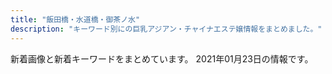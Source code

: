 ```yaml
---
title: "飯田橋・水道橋・御茶ノ水"
description: "キーワード別にの巨乳アジアン・チャイナエステ嬢情報をまとめました。"
---
```


新着画像と新着キーワードをまとめています。
2021年01月23日の情報です。

<DmmAffiliateIns />
<KeywordTable
  shops={
    [
    {
        "url": "http://rapisu.tokyo/",
        "img_links": [
            "http://rapisu.tokyo/images/tiao.png",
            "http://rapisu.tokyo/images/flash.jpg",
            "http://rapisu.tokyo/images/g0.jpg",
            "http://rapisu.tokyo/images/end.png",
            "http://rapisu.tokyo/images/flash1.jpg",
            "http://rapisu.tokyo/images/r1.jpg",
            "http://rapisu.tokyo/images/mobile.png",
            "http://rapisu.tokyo/images/r3.jpg",
            "http://rapisu.tokyo/images/zi_staff.png",
            "http://rapisu.tokyo/images/meihui.jpg",
            "http://rapisu.tokyo/images/r2.jpg",
            "http://rapisu.tokyo/images/top.png",
            "http://rapisu.tokyo/images/mika.jpg"
        ],
        "keywords": {
            "C": 7
        },
        "station": "\u795e\u4fdd\u753a\u99c5A7\u51fa\u53e3",
        "name": "\u30e9\u30d4\u30b9"
    },
    {
        "name": "Lime",
        "keywords": {
            "C": 17
        },
        "station": "JR\u6c34\u9053\u6a4b\u99c5\u897f\u53e3",
        "url": "http://sln-relax.com/",
        "img_links": [
            "http://sln-relax.com/pic/head.png",
            "http://sln-relax.com/scdl/staff/10031.jpg",
            "http://sln-relax.com/i/files/homeimg.jpg",
            "http://sln-relax.com/img/ttl_rec.jpg",
            "http://sln-relax.com/img/ttl_concept.jpg",
            "http://sln-relax.com/scdl/staff/10061.jpg",
            "http://sln-relax.com/pic/topimg1.jpg",
            "http://sln-relax.com/img/ttl_tnew.jpg",
            "http://sln-relax.com/scdl/staff/10071.jpg",
            "http://sln-relax.com/scdl/staff/10081.jpg",
            "http://sln-relax.com/img/att.jpg",
            "http://sln-relax.com/img/ttl_mobile.jpg",
            "http://sln-relax.com/pic/topimg2.jpg",
            "http://sln-relax.com/pic/topimg3.jpg",
            "http://sln-relax.com/scdl/staff/10021.jpg",
            "http://sln-relax.com/img/ttl_staff.png",
            "http://sln-relax.com/scdl/staff/10011.jpg",
            "http://sln-relax.com/scdl/staff/10051.jpg",
            "http://sln-relax.com/i/files/girl02.jpg",
            "http://sln-relax.com/scdl/staff/10041.jpg",
            "http://sln-relax.com/i/files/girl01.jpg"
        ]
    },
    {
        "station": "\u5c0f\u5ddd\u753a\u99c5B5\u51fa\u53e3",
        "img_links": [
            "https://izumi-esthe.tokyo/wp-content/themes/este/img/call.png",
            "https://izumi-esthe.tokyo/wp-content/themes/este/img/6.jpg",
            "https://izumi-esthe.tokyo/wp-content/uploads/2020/02/13ydtfuygiuhsa.jpg",
            "https://izumi-esthe.tokyo/wp-content/themes/este/img/4.jpg",
            "https://izumi-esthe.tokyo/wp-content/uploads/2020/02/15drtyfugihoas.jpg",
            "https://izumi-esthe.tokyo/wp-content/uploads/2020/02/3serdtfygui.jpg",
            "https://izumi-esthe.tokyo/wp-content/uploads/2020/10/9087saiyashinoizumi.jpg",
            "https://izumi-esthe.tokyo/wp-content/uploads/2020/10/897s6aiyashinoizumi.jpg",
            "https://izumi-esthe.tokyo/wp-content/uploads/2020/12/3111112iyashinoizumi.jpg",
            "https://izumi-esthe.tokyo/wp-content/themes/este/img/3.jpg",
            "https://izumi-esthe.tokyo/wp-content/uploads/2020/10/8765iyashinoizumi.jpg",
            "https://izumi-esthe.tokyo/wp-content/themes/este/img/tel_footer.png",
            "https://izumi-esthe.tokyo/wp-content/uploads/2020/10/9876iyashinoizumi.jpg",
            "https://izumi-esthe.tokyo/wp-content/uploads/2020/02/1111iyashinoizumi.jpg",
            "https://izumi-esthe.tokyo/wp-content/uploads/2020/11/1iyashinoizumi.jpg",
            "https://izumi-esthe.tokyo/wp-content/uploads/2020/03/111iyashinoizumi.jpg",
            "https://izumi-esthe.tokyo/wp-content/uploads/2020/02/10cfyguvbhj.jpg",
            "https://izumi-esthe.tokyo/wp-content/uploads/2020/12/999iyashinoizumi.jpg",
            "https://izumi-esthe.tokyo/wp-content/themes/este/img/1.jpg",
            "https://izumi-esthe.tokyo/wp-content/uploads/2020/09/8765211iyashinoizumi.jpg",
            "https://izumi-esthe.tokyo/wp-content/uploads/2020/11/1iyashinoizumi-1.jpg",
            "https://izumi-esthe.tokyo/wp-content/uploads/2020/02/14drtyfugiho.jpg",
            "https://izumi-esthe.tokyo/wp-content/uploads/2020/12/9iyashinoizumi.jpg",
            "https://izumi-esthe.tokyo/wp-content/uploads/2020/02/88iyashinoizumi.jpg",
            "https://izumi-esthe.tokyo/wp-content/uploads/2021/01/111iyashinoizumi.jpg",
            "https://izumi-esthe.tokyo/wp-content/themes/este/img/5.jpg",
            "https://izumi-esthe.tokyo/wp-content/themes/este/img/top-img01b.png",
            "https://izumi-esthe.tokyo/wp-content/uploads/2020/11/3111iyashinoizumi.jpg",
            "https://izumi-esthe.tokyo/wp-content/themes/este/img/top-img02a.png",
            "https://izumi-esthe.tokyo/wp-content/uploads/2020/02/999iyashinoizumi.jpg",
            "https://izumi-esthe.tokyo/wp-content/uploads/2020/11/9897621iyashinoizumi.jpg",
            "https://izumi-esthe.tokyo/wp-content/uploads/2020/02/9fxdytugvyibha.jpg",
            "https://izumi-esthe.tokyo/wp-content/uploads/2020/03/77iyashinoizumi.jpg",
            "https://izumi-esthe.tokyo/wp-content/uploads/2020/11/2iyashinoizumi.jpg",
            "https://izumi-esthe.tokyo/wp-content/uploads/2020/10/98767689iyashinoizumi.jpg",
            "https://izumi-esthe.tokyo/wp-content/themes/este/img/top-img01.png",
            "https://izumi-esthe.tokyo/wp-content/uploads/2020/04/1111iyashinoizumi.jpg",
            "https://izumi-esthe.tokyo/wp-content/themes/este/img/top-img04.png",
            "https://izumi-esthe.tokyo/wp-content/themes/este/img/2.jpg",
            "https://izumi-esthe.tokyo/wp-content/themes/este/img/tel_header.png",
            "https://izumi-esthe.tokyo/wp-content/uploads/2020/12/121iyashinoizumi.jpg",
            "https://izumi-esthe.tokyo/wp-content/uploads/2020/09/876521iyashinoizumi-1.jpg",
            "https://izumi-esthe.tokyo/wp-content/uploads/2020/02/999iyashinoizumi-1.jpg",
            "https://izumi-esthe.tokyo/wp-content/themes/este/img/top-img01a.png",
            "https://izumi-esthe.tokyo/wp-content/uploads/2021/01/211iyashinoizumi.jpg",
            "https://izumi-esthe.tokyo/wp-content/uploads/2020/02/15dfuygihoinp.jpg"
        ],
        "url": "https://izumi-esthe.tokyo/",
        "name": "\u7652\u3057\u306e\u6cc9",
        "keywords": {
            "E": 14,
            "D": 72,
            "C": 14,
            "G": 2
        }
    },
    {
        "url": "http://venus.tyo.cm/",
        "img_links": [
            "http://venus.tyo.cm/images/room3.jpg",
            "http://venus.tyo.cm/photos/sites/40/2020/05/202005250635220.jpg",
            "http://venus.tyo.cm/photos/sites/40/2020/08/2020083109075848.jpeg",
            "http://venus.tyo.cm/images/top.png",
            "http://venus.tyo.cm/photos/sites/40/2020/09/2020090907201348.jpeg",
            "http://venus.tyo.cm/photos/sites/40/2020/08/2020083109075883.jpeg",
            "http://venus.tyo.cm/images/spmainimg.jpg",
            "http://venus.tyo.cm/photos/sites/40/2020/08/2020083109075912.jpeg",
            "http://venus.tyo.cm/photos/sites/40/2020/08/2020083109075685.jpeg",
            "http://venus.tyo.cm/images/pagetop.png",
            "http://venus.tyo.cm/photos/sites/40/2020/08/2020083110414612.jpeg",
            "http://venus.tyo.cm/photos/sites/40/2020/09/2020091012404045.jpeg",
            "http://venus.tyo.cm/photos/sites/40/2020/08/2020083109075781.jpeg",
            "http://venus.tyo.cm/photos/sites/40/2020/08/2020083109075784.jpeg",
            "http://venus.tyo.cm/images/room1.jpg",
            "http://venus.tyo.cm/images/room4.jpg",
            "http://venus.tyo.cm/photos/sites/40/2020/08/2020083110414597.jpeg",
            "http://venus.tyo.cm/images/room6.jpg",
            "http://venus.tyo.cm/photos/sites/40/2020/09/2020090907201289.jpeg",
            "http://venus.tyo.cm/photos/sites/40/2020/10/202010021052282.jpeg",
            "http://venus.tyo.cm/images/room5.jpg",
            "http://venus.tyo.cm/images/room2.jpg",
            "http://venus.tyo.cm/images/mainimg.jpg"
        ],
        "station": "JR\u6c34\u9053\u6a4b\u99c5\u6771\u53e3",
        "keywords": {
            "85": 6,
            "E": 6,
            "89": 6,
            "D": 18,
            "F": 6,
            "83": 10,
            "84": 4,
            "88": 4
        },
        "name": "\u30d3\u30fc\u30ca\u30b9"
    },
    {
        "url": "https://raku-relax.tokyo/",
        "station": "\u725b\u8fbc\u795e\u697d\u5742\u99c5A2\u51fa\u53e3",
        "name": "\u697d\u697d",
        "img_links": [
            "https://raku-relax.tokyo/wp-content/themes/este/img/4.jpg",
            "https://raku-relax.tokyo/wp-content/themes/este/img/1.jpg",
            "https://raku-relax.tokyo/wp-content/uploads/2021/01/1211rakura.jpg",
            "https://raku-relax.tokyo/wp-content/themes/este/img/tel.png",
            "https://raku-relax.tokyo/wp-content/themes/este/img/top-img03.png",
            "https://raku-relax.tokyo/wp-content/themes/este/img/3.jpg",
            "https://raku-relax.tokyo/wp-content/themes/este/img/top-img01.png",
            "https://raku-relax.tokyo/wp-content/themes/este/img/tel_footer.png",
            "https://raku-relax.tokyo/wp-content/uploads/2020/11/oiuarakura.jpg",
            "https://raku-relax.tokyo/wp-content/themes/este/img/tel03.png",
            "https://raku-relax.tokyo/wp-content/uploads/2020/04/1234sertdyf.jpg",
            "https://raku-relax.tokyo/wp-content/uploads/2020/01/897sarakura.jpg",
            "https://raku-relax.tokyo/wp-content/uploads/2021/01/211rakura.jpg",
            "https://raku-relax.tokyo/wp-content/themes/este/img/top-img02.png",
            "https://raku-relax.tokyo/wp-content/themes/este/img/top-img04.png",
            "https://raku-relax.tokyo/wp-content/themes/este/img/top-img05.png",
            "https://raku-relax.tokyo/wp-content/themes/este/img/tel02.png",
            "https://raku-relax.tokyo/wp-content/themes/este/img/tel_header.png",
            "https://raku-relax.tokyo/wp-content/uploads/2020/01/y45a121.jpg",
            "https://raku-relax.tokyo/wp-content/themes/este/img/2.jpg",
            "https://raku-relax.tokyo/wp-content/uploads/2018/12/satfuygihoj.jpg",
            "https://raku-relax.tokyo/wp-content/uploads/2020/04/siuaytfsa.jpg",
            "https://raku-relax.tokyo/wp-content/uploads/2020/11/9897621rakura.jpg"
        ],
        "keywords": {
            "D": 7,
            "C": 12,
            "E": 11,
            "G": 3
        }
    },
    {
        "station": "\u795e\u4fdd\u753a\u99c5A1\u51fa\u53e3",
        "img_links": [
            "https://kira.uouono.com/wp-content/themes/este/img/top-img02b.png",
            "https://kira.uouono.com/wp-content/uploads/2019/12/98976Akira.jpg",
            "https://kira.uouono.com/wp-content/themes/este/img/top-img03.png",
            "https://kira.uouono.com/wp-content/uploads/2019/06/4kira.jpg",
            "https://kira.uouono.com/wp-content/uploads/2019/06/1ki100.jpg",
            "https://kira.uouono.com/wp-content/themes/este/img/top-img01.png",
            "https://kira.uouono.com/wp-content/uploads/2020/12/saiuhkira.jpg",
            "https://kira.uouono.com/wp-content/themes/este/img/call.png",
            "https://kira.uouono.com/wp-content/themes/este/img/1.jpg",
            "https://kira.uouono.com/wp-content/themes/este/img/tel_header.png",
            "https://kira.uouono.com/wp-content/themes/este/img/2.jpg",
            "https://kira.uouono.com/wp-content/themes/este/img/tel_footer.png",
            "https://kira.uouono.com/wp-content/uploads/2020/12/1kira.jpg",
            "https://kira.uouono.com/wp-content/uploads/2019/06/1kira.jpg",
            "https://kira.uouono.com/wp-content/themes/este/img/4.jpg",
            "https://kira.uouono.com/wp-content/uploads/2020/01/100kira.jpg",
            "https://kira.uouono.com/wp-content/themes/este/img/3.jpg",
            "https://kira.uouono.com/wp-content/uploads/2020/12/1234786kira.jpg",
            "https://kira.uouono.com/wp-content/uploads/2019/06/2ki100.jpg",
            "https://kira.uouono.com/wp-content/uploads/2019/06/2kira.jpg"
        ],
        "keywords": {
            "F": 3,
            "D": 13,
            "E": 10,
            "C": 4
        },
        "name": "\u30ad\u30e9\u30e9",
        "url": "https://kira.uouono.com/"
    },
    {
        "station": "\u795e\u4fdd\u753a\u99c5A5\u51fa\u53e3",
        "keywords": {},
        "url": "http://jinbocho.xyz/",
        "img_links": [
            "http://jinbocho.xyz/images/gb01.png",
            "http://jinbocho.xyz/images/face.png",
            "http://jinbocho.xyz/images/mobile.png",
            "http://jinbocho.xyz/images/new-tit3.png",
            "http://jinbocho.xyz/images/r5.jpg",
            "http://jinbocho.xyz/images/r3.jpg",
            "http://jinbocho.xyz/images/g8.jpg",
            "http://jinbocho.xyz/images/new-tit.png",
            "http://jinbocho.xyz/images/a5.jpg",
            "http://jinbocho.xyz/images/r1.jpg",
            "http://jinbocho.xyz/images/a3.jpg",
            "http://jinbocho.xyz/images/a2.jpg",
            "http://jinbocho.xyz/images/mika.jpg",
            "http://jinbocho.xyz/images/r2.jpg",
            "http://jinbocho.xyz/images/g9.jpg",
            "http://jinbocho.xyz/images/g0.jpg",
            "http://jinbocho.xyz/images/g7.jpg",
            "http://jinbocho.xyz/images/yuki.jpg",
            "http://jinbocho.xyz/images/haru.jpg",
            "http://jinbocho.xyz/images/r4.jpg",
            "http://jinbocho.xyz/images/miki.jpg",
            "http://jinbocho.xyz/images/s_staff.png",
            "http://jinbocho.xyz/images/left3.png",
            "http://jinbocho.xyz/images/top1.jpg",
            "http://jinbocho.xyz/images/g10.jpg",
            "http://jinbocho.xyz/images/a4.jpg",
            "http://jinbocho.xyz/images/zi.png",
            "http://jinbocho.xyz/images/r6.jpg",
            "http://jinbocho.xyz/images/g1.jpg",
            "http://jinbocho.xyz/images/top2.jpg",
            "http://jinbocho.xyz/images/g2.jpg",
            "http://jinbocho.xyz/images/a1.jpg"
        ],
        "name": "\u306f\u306a\u3073"
    },
    {
        "url": "http://rioplioop.xyz/",
        "station": "JR\u6c34\u9053\u6a4b\u99c5\u6771\u53e3",
        "img_links": [
            "http://rioplioop.xyz/uploads/210122/1-2101221A05a06.jpg",
            "http://rioplioop.xyz/uploads/200601/1-200601142F5435.jpg",
            "http://rioplioop.xyz/uploads/200601/1-200601142629454.jpg",
            "http://rioplioop.xyz/uploads/210107/1-21010G41345N3.jpg",
            "http://rioplioop.xyz/uploads/200601/1-200601142639540.jpg",
            "http://rioplioop.xyz/picture/m-head01.jpg",
            "http://rioplioop.xyz/uploads/201207/1-20120G62S9A5.jpg",
            "http://rioplioop.xyz/uploads/200709/1-200FZ94225252.jpg",
            "http://rioplioop.xyz/uploads/200625/1-200625140331O1.jpg",
            "http://rioplioop.xyz/picture/foot01.jpg",
            "http://rioplioop.xyz/uploads/200601/1-200601142TY37.jpg",
            "http://rioplioop.xyz/uploads/201215/1-20121514062YE.jpg",
            "http://rioplioop.xyz/uploads/200601/1-200601142S1947.jpg",
            "http://rioplioop.xyz/uploads/201215/1-201215140614E6.jpg",
            "http://rioplioop.xyz/picture/cam-01.jpg",
            "http://rioplioop.xyz/uploads/210122/1-2101221A121555.jpg",
            "http://rioplioop.xyz/picture/call.png",
            "http://rioplioop.xyz/uploads/200619/1-20061912514T35.jpg",
            "http://rioplioop.xyz/picture/m-top004.jpg",
            "http://rioplioop.xyz/uploads/200709/1-200FZ94240538.jpg",
            "http://rioplioop.xyz/uploads/200601/1-200601142921510.jpg",
            "http://rioplioop.xyz/uploads/200710/1-200G01PS2Q3.jpg",
            "http://rioplioop.xyz/uploads/200601/1-200601142G5438.jpg",
            "http://rioplioop.xyz/uploads/200601/1-200601142R2G3.jpg",
            "http://rioplioop.xyz/uploads/210107/1-21010G41433150.jpg",
            "http://rioplioop.xyz/uploads/200601/1-200601142913462.jpg",
            "http://rioplioop.xyz/uploads/200601/1-200601142K43F.jpg",
            "http://rioplioop.xyz/uploads/200625/1-200625140422133.jpg",
            "http://rioplioop.xyz/uploads/200720/1-200H0125S1U2.jpg",
            "http://rioplioop.xyz/uploads/200601/1-200601142P4643.jpg",
            "http://rioplioop.xyz/uploads/200720/1-200H0125T94A.jpg",
            "http://rioplioop.xyz/uploads/200619/1-200619125204158.jpg",
            "http://rioplioop.xyz/picture/m-top003.jpg",
            "http://rioplioop.xyz/uploads/200601/1-200601142U5L7.jpg"
        ],
        "name": "\u307f\u3055\u304d",
        "keywords": {
            "94": 10,
            "85": 1,
            "84": 2,
            "D": 3,
            "C": 2,
            "F": 10
        }
    },
    {
        "station": "JR\u6c34\u9053\u6a4b\u99c5\u897f\u53e3",
        "img_links": [
            "http://yu.xyz.mn/photos/sites/91/2019/12/2019122702252691.jpg",
            "http://yu.xyz.mn/images/room2.jpg",
            "http://yu.xyz.mn/photos/sites/91/2020/04/2020040807282190.jpg",
            "http://yu.xyz.mn/images/ac3.jpg",
            "http://yu.xyz.mn/images/ac5.jpg",
            "http://yu.xyz.mn/images/s_shedule.jpg",
            "http://yu.xyz.mn/images/top.jpg",
            "http://yu.xyz.mn/images/mobile.jpg",
            "http://yu.xyz.mn/images/ac2.jpg",
            "http://yu.xyz.mn/photos/sites/91/2020/02/2020022305370017.jpg",
            "http://yu.xyz.mn/images/s_news.jpg",
            "http://yu.xyz.mn/images/room4.jpg",
            "http://yu.xyz.mn/photos/sites/91/2019/12/2019122901424384.jpg",
            "http://yu.xyz.mn/images/ac1.jpg",
            "http://yu.xyz.mn/images/ac4.jpg",
            "http://yu.xyz.mn/images/ac6.jpg",
            "http://yu.xyz.mn/photos/sites/91/2021/01/2021012205451889.jpg",
            "http://yu.xyz.mn/photos/sites/91/2019/12/2019122702252767.jpg",
            "http://yu.xyz.mn/images/s_staff.jpg",
            "http://yu.xyz.mn/images/room3.jpg",
            "http://yu.xyz.mn/images/room1.jpg"
        ],
        "name": "\u60a0 \u3086\u3046",
        "url": "http://yu.xyz.mn/",
        "keywords": {
            "C": 20,
            "85": 21,
            "86": 7,
            "D": 35,
            "84": 7,
            "87": 7
        }
    },
    {
        "img_links": [
            "http://www.iyashikokoro.xyz/images/sys-n.png",
            "http://www.iyashikokoro.xyz/images/index-iyashi_14.jpg",
            "http://www.iyashikokoro.xyz/images/staff/maki2.jpg",
            "http://www.iyashikokoro.xyz/images/shop/4.jpg",
            "http://www.iyashikokoro.xyz/images/index-iyashi_04.jpg",
            "http://www.iyashikokoro.xyz/images/staff/6.jpg",
            "http://www.iyashikokoro.xyz/images/index-iyashi_02a.jpg",
            "http://www.iyashikokoro.xyz/images/staff/ai2.jpg",
            "http://www.iyashikokoro.xyz/images/shop/5.jpg",
            "http://www.iyashikokoro.xyz/images/staff/7.jpg",
            "http://www.iyashikokoro.xyz/images/index-iyashi_05.jpg",
            "http://www.iyashikokoro.xyz/images/staff/miki.jpg",
            "http://www.iyashikokoro.xyz/images/staff/sizuka.jpg",
            "http://www.iyashikokoro.xyz/images/shop/1.jpg",
            "http://www.iyashikokoro.xyz/images/index-iyashi_13.jpg",
            "http://www.iyashikokoro.xyz/images/index-iyashi_10.jpg",
            "http://www.iyashikokoro.xyz/images/staff/riri.jpg",
            "http://www.iyashikokoro.xyz/images/staff/qianqiu.jpg"
        ],
        "url": "http://www.iyashikokoro.xyz/",
        "name": "\u7652\u3057\u306e\u5fc3",
        "keywords": {},
        "station": "JR\u98ef\u7530\u6a4b\u99c5\u6771\u53e3"
    },
    {
        "station": "\u5c0f\u5ddd\u753a\u99c5B4",
        "url": "http://aromalucky.xyz/",
        "keywords": {},
        "img_links": [
            "https://i0.wp.com/aromalucky.xyz/wp-content/uploads/2019/05/02.png",
            "https://i1.wp.com/aromalucky.xyz/wp-content/uploads/2017/12/04-1.jpg",
            "https://i1.wp.com/aromalucky.xyz/wp-content/uploads/2019/10/20.jpg",
            "https://i2.wp.com/aromalucky.xyz/wp-content/uploads/2020/09/21.jpg",
            "https://i0.wp.com/aromalucky.xyz/wp-content/uploads/2019/04/13.jpg",
            "https://i2.wp.com/aromalucky.xyz/wp-content/uploads/2017/12/02.jpg",
            "https://i1.wp.com/aromalucky.xyz/wp-content/uploads/2019/05/16.jpg",
            "https://i0.wp.com/aromalucky.xyz/wp-content/uploads/2019/05/15.jpg",
            "https://i2.wp.com/aromalucky.xyz/wp-content/uploads/2019/04/14.jpg",
            "https://i2.wp.com/aromalucky.xyz/wp-content/uploads/2017/12/03-1.jpg",
            "https://i2.wp.com/aromalucky.xyz/wp-content/uploads/2017/12/08.jpg",
            "https://i2.wp.com/aromalucky.xyz/wp-content/uploads/2019/04/12.jpg",
            "https://i0.wp.com/aromalucky.xyz/wp-content/uploads/2017/12/05-1.jpg",
            "http://aromalucky.xyz/wp-content/uploads/2019/05/01_02.png",
            "https://i2.wp.com/aromalucky.xyz/wp-content/uploads/2019/05/03.png"
        ],
        "name": "\u30a2\u30ed\u30de\u30e9\u30c3\u30ad\u30fc"
    },
    {
        "name": "\u6625\u59eb",
        "img_links": [
            "https://haruhime.ests.jp/images/link_nav05.jpg",
            "https://haruhime.ests.jp/images/sp_tit_news.png",
            "https://haruhime.ests.jp/photos/sites/61/2020/11/2020110107024640.jpg",
            "https://haruhime.ests.jp/images/img_service01.jpg",
            "https://haruhime.ests.jp/images/img_service02.jpg",
            "https://haruhime.ests.jp/photos/sites/61/2020/11/202011010702451.jpg",
            "https://haruhime.ests.jp/images/room7.jpg",
            "https://haruhime.ests.jp/images/end.png",
            "https://haruhime.ests.jp/images/sp_nav02.png",
            "https://haruhime.ests.jp/images/room6.jpg",
            "https://haruhime.ests.jp/images/room8.jpg",
            "https://haruhime.ests.jp/images/sp_top.jpg",
            "https://haruhime.ests.jp/images/link_nav03.jpg",
            "https://haruhime.ests.jp/images/sp_end.jpg",
            "https://haruhime.ests.jp/images/sp_tit_staff.png",
            "https://haruhime.ests.jp/images/sp_nav03.png",
            "https://haruhime.ests.jp/images/top.png",
            "https://haruhime.ests.jp/images/re.png",
            "https://haruhime.ests.jp/images/link_nav04.jpg",
            "https://haruhime.ests.jp/images/sp_nav01.png",
            "https://haruhime.ests.jp/images/card.png",
            "https://haruhime.ests.jp/images/link_nav01.jpg",
            "https://haruhime.ests.jp/photos/sites/61/2020/11/2020110107024462.jpg",
            "https://haruhime.ests.jp/images/link_nav02.jpg",
            "https://haruhime.ests.jp/images/img_service03.jpg",
            "https://haruhime.ests.jp/photos/sites/61/2021/01/2021011510174267.jpg",
            "https://haruhime.ests.jp/photos/sites/61/2020/11/2020110107024317.jpg",
            "https://haruhime.ests.jp/images/link_nav06.jpg",
            "https://haruhime.ests.jp/images/room5.jpg"
        ],
        "url": "https://haruhime.ests.jp/",
        "station": "\u672c\u90f7\u4e09\u4e01\u76ee\u99c55\u756a\u51fa\u53e3",
        "keywords": {
            "83": 6,
            "C": 18,
            "E": 18,
            "88": 6,
            "87": 12,
            "85": 6,
            "D": 6
        }
    }
]
}
/>
<DmmAffiliateScript />
